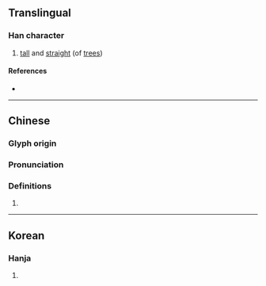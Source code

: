 {{character info}}
==Translingual==

===Han character===
{{Han char|rn=75|rad=木|as=12|sn=16|four=45927|canj=DLX|ids=⿰木肅}}

# [[tall]] and [[straight]] (of [[tree]]s)

====References====
* {{Han ref|kx=0554.020|dkj=15555|dj=0942.140|hdz=21305.110|uh=6A5A|ud=27226|bh=E9CB|bd=59851}}

----

==Chinese==
{{zh-forms|s=𰗹}}

===Glyph origin===
{{Han etym}}

===Pronunciation===
{{zh-pron
|m=sù
|c=suk1
|mc=y
|oc=y
|ma=
|cat=a
}}

===Definitions===
{{zh-hanzi}}

# {{rfdef|zh}}

----

==Korean==

===Hanja===
{{ko-hanja|hangeul=숙|eumhun=|rv=suk|mr=suk|y=swuk}}

# {{rfdef|ko|sort=木12}}